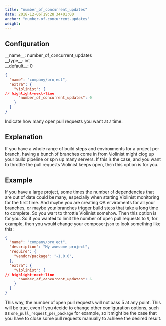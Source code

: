 ```yaml
---
title: "number_of_concurrent_updates"
date: 2018-12-06T19:28:34+01:00
anchor: "number-of-concurrent-updates"
weight:
---
```


## Configuration

<div class="config-wrapper"><div class="config">__name__: number_of_concurrent_updates</div>
<div class="config">__type__: int</div>
<div class="config">__default__: 0</div></div>

```json showLineNumbers
{
  "name": "company/project",
  "extra": {
    "violinist": {
// highlight-next-line
      "number_of_concurrent_updates": 0
    }
  }
}
```

Indicate how many open pull requests you want at a time.

## Explanation

If you have a whole range of build steps and environments for a project per branch, having a bunch of branches come in from Violinist might clog up your build pipeline or spin up many servers. If this is the case, and you want to throttle the pull requests Violinist keeps open, then this option is for you.

## Example

If you have a large project, some times the number of dependencies that are out of date could be many, especially when starting Violinist monitoring for the first time. And maybe you are creating QA enviroments for all your branches, or maybe your branches trigger build steps that take a long time to complete. So you want to throttle Violinist somehow. Then this option is for you. So if you wanted to limit the number of open pull requests to `5`, for example, then you would change your composer.json to look something like this:

```json showLineNumbers
{
  "name": "company/project",
  "description": "My awesome project",
  "require": {
    "vendor/package": "~1.0.0",
  },
  "extra": {
    "violinist": {
// highlight-next-line
      "number_of_concurrent_updates": 5
    }
  }
}
```

This way, the number of open pull requests will not pass 5 at any point. This will be true, even if you decide to change other configuration options, such as `one_pull_request_per_package` for example, so it might be the case that you have to close some pull requests manually to achieve the desired result.
